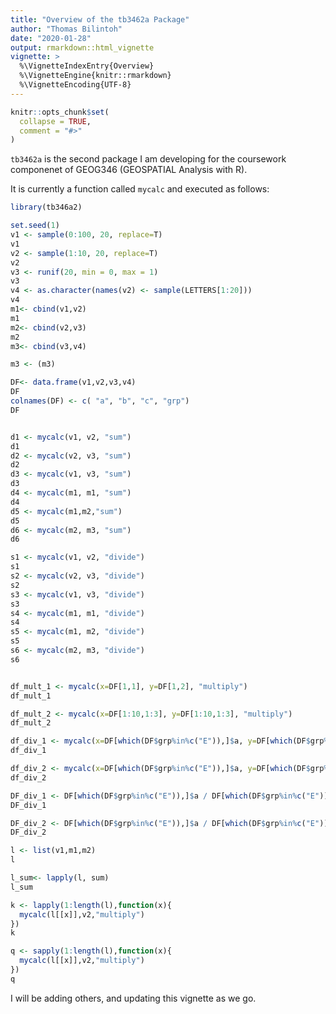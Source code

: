 ```yaml
---
title: "Overview of the tb3462a Package"
author: "Thomas Bilintoh"
date: "2020-01-28"
output: rmarkdown::html_vignette
vignette: >
  %\VignetteIndexEntry{Overview}
  %\VignetteEngine{knitr::rmarkdown}
  %\VignetteEncoding{UTF-8}
---
```


```r
knitr::opts_chunk$set(
  collapse = TRUE,
  comment = "#>"
)
```
`tb3462a` is the second package I am developing for the coursework componenet of GEOG346 (GEOSPATIAL Analysis with R).

It is currently a function called `mycalc` and executed as
follows:
```r
library(tb346a2)

set.seed(1)
v1 <- sample(0:100, 20, replace=T)
v1
v2 <- sample(1:10, 20, replace=T)
v2
v3 <- runif(20, min = 0, max = 1)
v3
v4 <- as.character(names(v2) <- sample(LETTERS[1:20]))
v4
m1<- cbind(v1,v2)
m1
m2<- cbind(v2,v3)
m2
m3<- cbind(v3,v4)

m3 <- (m3)

DF<- data.frame(v1,v2,v3,v4)
DF
colnames(DF) <- c( "a", "b", "c", "grp")
DF


d1 <- mycalc(v1, v2, "sum")
d1
d2 <- mycalc(v2, v3, "sum")
d2
d3 <- mycalc(v1, v3, "sum")
d3
d4 <- mycalc(m1, m1, "sum")
d4
d5 <- mycalc(m1,m2,"sum")
d5
d6 <- mycalc(m2, m3, "sum")
d6

s1 <- mycalc(v1, v2, "divide")
s1
s2 <- mycalc(v2, v3, "divide")
s2
s3 <- mycalc(v1, v3, "divide")
s3
s4 <- mycalc(m1, m1, "divide")
s4
s5 <- mycalc(m1, m2, "divide")
s5
s6 <- mycalc(m2, m3, "divide")
s6


df_mult_1 <- mycalc(x=DF[1,1], y=DF[1,2], "multiply")
df_mult_1

df_mult_2 <- mycalc(x=DF[1:10,1:3], y=DF[1:10,1:3], "multiply")
df_mult_2

df_div_1 <- mycalc(x=DF[which(DF$grp%in%c("E")),]$a, y=DF[which(DF$grp%in%c("E")),]$b, "divide")
df_div_1

df_div_2 <- mycalc(x=DF[which(DF$grp%in%c("E")),]$a, y=DF[which(DF$grp%in%c("E")),]$c, "divide")
df_div_2

DF_div_1 <- DF[which(DF$grp%in%c("E")),]$a / DF[which(DF$grp%in%c("E")),]$b
DF_div_1

DF_div_2 <- DF[which(DF$grp%in%c("E")),]$a / DF[which(DF$grp%in%c("E")),]$c
DF_div_2

l <- list(v1,m1,m2)
l

l_sum<- lapply(l, sum)
l_sum 

k <- lapply(1:length(l),function(x){
  mycalc(l[[x]],v2,"multiply")
})
k

q <- sapply(1:length(l),function(x){
  mycalc(l[[x]],v2,"multiply")
})
q

```

I will be adding others, and updating this vignette as we go.

```r

```

